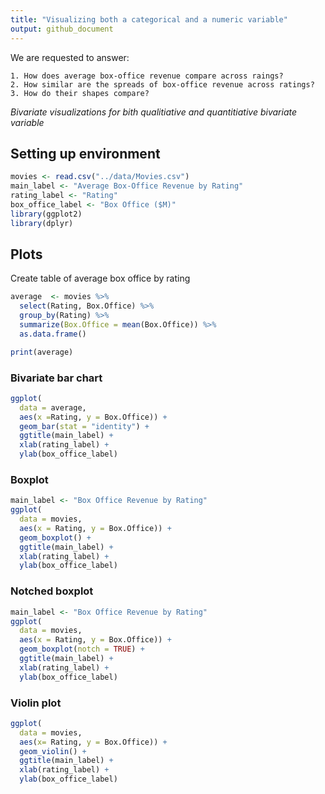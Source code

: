 ```yaml
---
title: "Visualizing both a categorical and a numeric variable"
output: github_document
---
```


We are requested to answer:

    1. How does average box-office revenue compare across raings?
    2. How similar are the spreads of box-office revenue across ratings?
    3. How do their shapes compare?
    
*Bivariate visualizations for bith qualitiative and quantitiative bivariate variable*

## Setting up environment

```r
movies <- read.csv("../data/Movies.csv")
main_label <- "Average Box-Office Revenue by Rating"
rating_label <- "Rating"
box_office_label <- "Box Office ($M)"
library(ggplot2)
library(dplyr)
```

## Plots
Create table of average box office by rating

```r
average  <- movies %>% 
  select(Rating, Box.Office) %>%
  group_by(Rating) %>%
  summarize(Box.Office = mean(Box.Office)) %>%
  as.data.frame()

print(average)
```

### Bivariate bar chart

```r
ggplot(
  data = average,
  aes(x =Rating, y = Box.Office)) +
  geom_bar(stat = "identity") +
  ggtitle(main_label) +
  xlab(rating_label) +
  ylab(box_office_label)
```

### Boxplot

```r
main_label <- "Box Office Revenue by Rating"
ggplot(
  data = movies,
  aes(x = Rating, y = Box.Office)) +
  geom_boxplot() +
  ggtitle(main_label) + 
  xlab(rating_label) +
  ylab(box_office_label)
```

### Notched boxplot

```r
main_label <- "Box Office Revenue by Rating"
ggplot(
  data = movies,
  aes(x = Rating, y = Box.Office)) +
  geom_boxplot(notch = TRUE) +
  ggtitle(main_label) + 
  xlab(rating_label) +
  ylab(box_office_label)

```

### Violin plot

```r
ggplot(
  data = movies,
  aes(x= Rating, y = Box.Office)) +
  geom_violin() +
  ggtitle(main_label) +
  xlab(rating_label) +
  ylab(box_office_label)
```

